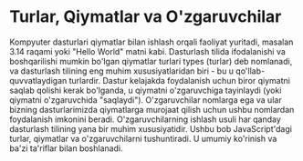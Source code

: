 # Turlar, Qiymatlar va O'zgaruvchilar

Kompyuter dasturlari qiymatlar bilan ishlash orqali faoliyat yuritadi, masalan 3.14 raqami yoki "Hello World" matni kabi. Dasturlash tilida ifodalanishi va boshqarilishi mumkin bo'lgan qiymatlar turlari types (turlar) deb nomlanadi, va dasturlash tilining eng muhim xususiyatlaridan biri - bu u qo'llab-quvvatlaydigan turlardir. Dastur kelajakda foydalanish uchun biror qiymatni saqlab qolishi kerak bo'lganda, u qiymatni o'zgaruvchiga tayinlaydi (yoki qiymatni o'zgaruvchida "saqlaydi"). O'zgaruvchilar nomlarga ega va ular bizning dasturlarimizda qiymatlarga murojaat qilish uchun ushbu nomlardan foydalanish imkonini beradi. O'zgaruvchilarning ishlash usuli har qanday dasturlash tilining yana bir muhim xususiyatidir. Ushbu bob JavaScript'dagi turlar, qiymatlar va o'zgaruvchilarni tushuntiradi. U umumiy ko'rinish va ba'zi ta'riflar bilan boshlanadi.

